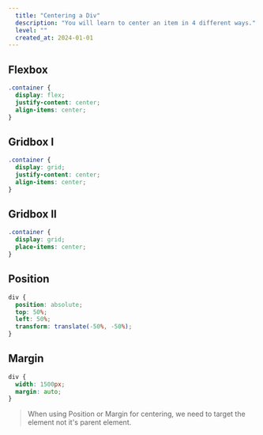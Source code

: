 ```yaml
---
  title: "Centering a Div"
  description: "You will learn to center an item in 4 different ways."
  level: ""
  created_at: 2024-01-01
---
```


## Flexbox

```css
.container {
  display: flex;
  justify-content: center;
  align-items: center;
}
```

<ComponentPreview name="center-flexbox" />

## Gridbox I

```css
.container {
  display: grid;
  justify-content: center;
  align-items: center;
}
```

<ComponentPreview name="center-gridbox" />

## Gridbox II

```css
.container {
  display: grid;
  place-items: center;
}
```

<ComponentPreview name="center-gridbox-2" />

## Position

```css
div {
  position: absolute;
  top: 50%;
  left: 50%;
  transform: translate(-50%, -50%);
}
```

<ComponentPreview name="center-position" />

## Margin

```css
div {
  width: 1500px;
  margin: auto;
}
```

<ComponentPreview name="center-margin" />

> When using Position or Margin for centering, we need to target the element not it's parent element.
